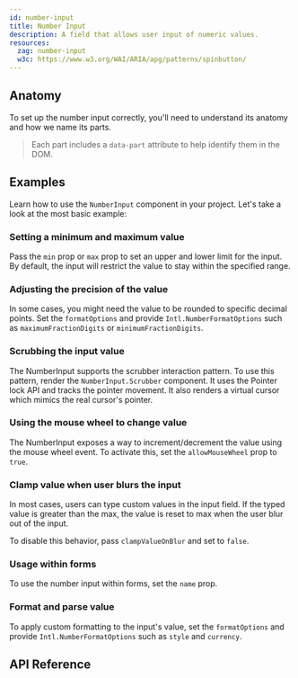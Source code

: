 ```yaml
---
id: number-input
title: Number Input
description: A field that allows user input of numeric values.
resources:
  zag: number-input
  w3c: https://www.w3.org/WAI/ARIA/apg/patterns/spinbutton/
---
```


<ComponentPreview />

## Anatomy

To set up the number input correctly, you'll need to understand its anatomy and
how we name its parts.

> Each part includes a `data-part` attribute to help identify them in the DOM.

<Anatomy id="number-input" />

## Examples

Learn how to use the `NumberInput` component in your project. Let's take a look
at the most basic example:

<Example id="basic" />

### Setting a minimum and maximum value

Pass the `min` prop or `max` prop to set an upper and lower limit for the input.
By default, the input will restrict the value to stay within the specified
range.

<Example id="minMax" />

### Adjusting the precision of the value

In some cases, you might need the value to be rounded to specific decimal
points. Set the `formatOptions` and provide `Intl.NumberFormatOptions` such as
`maximumFractionDigits` or `minimumFractionDigits`.

<Example id="fractionDigits" />

### Scrubbing the input value

The NumberInput supports the scrubber interaction pattern. To use this pattern,
render the `NumberInput.Scrubber` component. It uses the Pointer lock API and
tracks the pointer movement. It also renders a virtual cursor which mimics the
real cursor's pointer.

<Example id="scrubber" />

### Using the mouse wheel to change value

The NumberInput exposes a way to increment/decrement the value using the mouse
wheel event. To activate this, set the `allowMouseWheel` prop to `true`.

<Example id="mouseWheel" />

### Clamp value when user blurs the input

In most cases, users can type custom values in the input field. If the typed
value is greater than the max, the value is reset to max when the user blur out
of the input.

To disable this behavior, pass `clampValueOnBlur` and set to `false`.

<Example id="noClamp" />

### Usage within forms

To use the number input within forms, set the `name` prop.

<Example id="formUsage" />

### Format and parse value

To apply custom formatting to the input's value, set the `formatOptions` and
provide `Intl.NumberFormatOptions` such as `style` and `currency`.

<Example id="formatted" />

## API Reference

<ComponentTypes id="number-input" />
